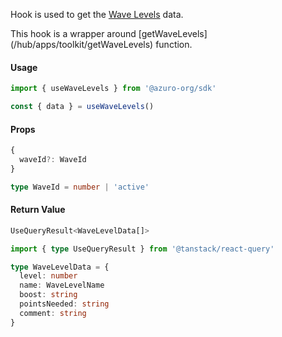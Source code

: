 
Hook is used to get the [Wave Levels](/hub/apps/guides/azuro-waves#get-azuro-wave-levels-data) data.

<Callout type="info">
  This hook is a wrapper around [getWaveLevels](/hub/apps/toolkit/getWaveLevels) function.
</Callout>

#### Usage

```ts
import { useWaveLevels } from '@azuro-org/sdk'

const { data } = useWaveLevels()
```

#### Props

```ts
{
  waveId?: WaveId
}
```

```ts
type WaveId = number | 'active'
```

#### Return Value

```ts
UseQueryResult<WaveLevelData[]>
```

```ts
import { type UseQueryResult } from '@tanstack/react-query'

type WaveLevelData = {
  level: number
  name: WaveLevelName
  boost: string
  pointsNeeded: string
  comment: string
}
```
